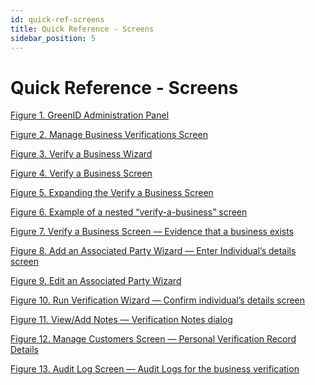 ```yaml
---
id: quick-ref-screens
title: Quick Reference - Screens
sidebar_position: 5
---
```


# Quick Reference - Screens

[Figure 1. GreenID Administration Panel](https://vixverify.atlassian.net/wiki/spaces/GREEN/pages/491520911/Admin+Panel#AdminPanel-figure1)

[Figure 2. Manage Business Verifications Screen](https://vixverify.atlassian.net/wiki/spaces/GREEN/pages/492470563/Manage+Business+Verifications#ManageBusinessVerifications-figure2)

[Figure 3. Verify a Business Wizard](https://vixverify.atlassian.net/wiki/spaces/GREEN/pages/492306827/Creating+a+verification+record#Creatingaverificationrecord-figure3)

[Figure 4. Verify a Business Screen](https://vixverify.atlassian.net/wiki/spaces/GREEN/pages/492307184/Verify+a+business#Verifyabusiness-figure4)

[Figure 5. Expanding the Verify a Business Screen](https://vixverify.atlassian.net/wiki/spaces/GREEN/pages/492307247/Navigating+the+associated+party+tree#Navigatingtheassociatedpartytree-figure5)

[Figure 6. Example of a nested “verify-a-business” screen](https://vixverify.atlassian.net/wiki/spaces/GREEN/pages/492307247/Navigating+the+associated+party+tree#Navigatingtheassociatedpartytree-figure6)

[Figure 7. Verify a Business Screen — Evidence that a business exists](https://vixverify.atlassian.net/wiki/spaces/GREEN/pages/492830791/Verifying+the+existence+of+a+business#Verifyingtheexistenceofabusiness-figure7)

[Figure 8. Add an Associated Party Wizard — Enter Individual’s details screen](https://vixverify.atlassian.net/wiki/spaces/GREEN/pages/492863966/Adding+an+associated+party#Addinganassociatedparty-figure8)

[Figure 9. Edit an Associated Party Wizard](https://vixverify.atlassian.net/wiki/spaces/GREEN/pages/492831345/Editing+an+associated+party#Editinganassociatedparty-figure9)

[Figure 10. Run Verification Wizard — Confirm individual’s details screen](https://vixverify.atlassian.net/wiki/spaces/GREEN/pages/494043306/Externally+verified+associated+parties#Externallyverifiedassociatedparties-figure10)

[Figure 11. View/Add Notes — Verification Notes dialog](https://vixverify.atlassian.net/wiki/spaces/GREEN/pages/494043402/Linked+personal+verification+records#Linkedpersonalverificationrecords-figure11)

[Figure 12. Manage Customers Screen — Personal Verification Record Details](https://vixverify.atlassian.net/wiki/spaces/GREEN/pages/494043402/Linked+personal+verification+records#Linkedpersonalverificationrecords-figure12)

[Figure 13. Audit Log Screen — Audit Logs for the business verification](https://vixverify.atlassian.net/wiki/spaces/GREEN/pages/494043402/Linked+personal+verification+records#Linkedpersonalverificationrecords-figure13)
